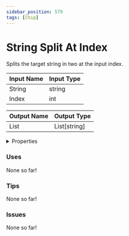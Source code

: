 ```yaml
---
sidebar_position: 579
tags: [Chip]
---
```


# String Split At Index

Splits the target string in two at the input index.




<EsbSvg />

| Input Name | Input Type |
|-----------|-----------|
| String | string |
| Index | int |

| Output Name | Output Type |
|-----------|-----------|
| List | List[string] |


<details>
  <summary>Properties</summary>
  <div>
    <div>
    <table>
      <thead>
        <tr>
          <th>Is beta required?</th>
          <th>❌</th>
        </tr>
        <tr>
          <th>Is this chip a trolling risk?</th>
          <th>❌</th>
        </tr>
        <tr>
          <th>Chip UUID</th>
          <th>6b92c345-e6bc-40d9-aae9-4754e634777c</th>
        </tr>
      </thead>
    </table>
    </div>
  </div>
</details>

### Uses

None so far!

### Tips

None so far!

### Issues

None so far!